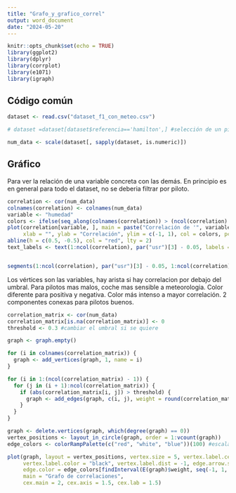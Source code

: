 ```yaml
---
title: "Grafo_y_grafico_correl"
output: word_document
date: "2024-05-20"
---
```


```r
knitr::opts_chunk$set(echo = TRUE)
library(ggplot2)
library(dplyr)
library(corrplot)
library(e1071)
library(igraph)

```

## Código común


```r

dataset <- read.csv("dataset_f1_con_meteo.csv")

# dataset =dataset[dataset$referencia=='hamilton',] #selección de un piloto, descomentar para filtrar 

num_data <- scale(dataset[, sapply(dataset, is.numeric)])

```

## Gráfico

Para ver la relación de una variable concreta con las demás. En principio es en general para todo el dataset, no se deberia filtrar por piloto. 

```r
correlation <- cor(num_data)
colnames(correlation) <- colnames(num_data)
variable <- "humedad"
colors <- ifelse(seq_along(colnames(correlation)) > (ncol(correlation) - 10), "red", "blue")
plot(correlation[variable, ], main = paste("Correlación de '", variable, "' con otras variables"),
     xlab = "", ylab = "Correlación", ylim = c(-1, 1), col = colors, pch = 16, xaxt = "n") 
abline(h = c(0.5, -0.5), col = "red", lty = 2)
text_labels <- text(1:ncol(correlation), par("usr")[3] - 0.05, labels = colnames(correlation), srt = 45, adj = 1, xpd = TRUE, cex = 0.8, col = colors)


segments(1:ncol(correlation), par("usr")[3] - 0.05, 1:ncol(correlation), correlation[variable, ], col = colors, lty = "dashed")

```

Los vértices son las variables, hay arista si hay correlacion por debajo del umbral. Para pilotos mas malos, coche mas sensible a meteorologia. Color diferente para positiva y negativa. Color más intenso a mayor correlación. 2 componentes conexas para pilotos buenos.  

```r

correlation_matrix <- cor(num_data)
correlation_matrix[is.na(correlation_matrix)] <- 0
threshold <- 0.3 #cambiar el umbral si se quiere 

graph <- graph.empty()

for (i in colnames(correlation_matrix)) {
  graph <- add_vertices(graph, 1, name = i)
}

for (i in 1:(ncol(correlation_matrix) - 1)) {
  for (j in (i + 1):ncol(correlation_matrix)) {
    if (abs(correlation_matrix[i, j]) > threshold) {
      graph <- add_edges(graph, c(i, j), weight = round(correlation_matrix[i, j], 3))
    }
  }
}

graph <- delete.vertices(graph, which(degree(graph) == 0))
vertex_positions <- layout_in_circle(graph, order = 1:vcount(graph))
edge_colors <- colorRampPalette(c("red", "white", "blue"))(100) #escala de colores

plot(graph, layout = vertex_positions, vertex.size = 5, vertex.label.cex = 1, 
     vertex.label.color = "black", vertex.label.dist = -1, edge.arrow.size = 0, 
     edge.color = edge_colors[findInterval(E(graph)$weight, seq(-1, 1, length.out = 101))], 
     main = "Grafo de correlaciones", 
     cex.main = 2, cex.axis = 1.5, cex.lab = 1.5)

```

